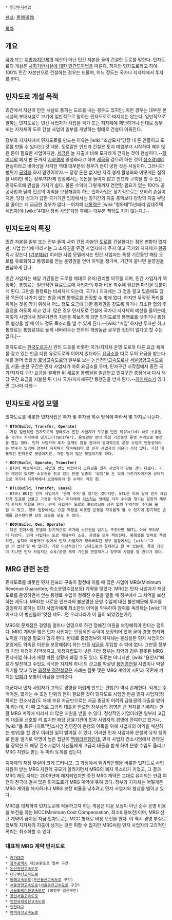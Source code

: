  * [[민간투자사업]]

[[한자]]: 民資道路

[[목차]]
== 개요 ==
[[국가]] 또는 [[지방자치단체]]의 예산이 아닌 민간 자본을 들여 건설한 도로를 말한다. 민자도로의 개설은 [[사회기반시설에 대한 민간투자법]]을 따른다. 하지만 민자도로라고 하여 100% 민간 자본만으로 건설하는 경우는 드물며, 어느 정도는 국가나 지자체에서 투자를 한다.

== 민자도로 개설 목적 ==
민간에서 자신이 만든 시설로 통하는 도로를 내는 경우도 있지만, 이런 경우는 대부분 본 시설의 부대시설로 보기에 일반적으로 말하는 민자도로로 따지지는 않는다. 일반적으로 말하는 민자도로는 민간 사업자가 사업을 국가 또는 지자체에 제안하거나 반대로 정부 또는 지자체의 도로 건설 사업의 일부를 개방하는 형태로 건설이 이뤄진다.

정부와 지자체에서 민자도로를 만드는 이유는 [wiki:"조삼모사"당장 내 돈 안들이고 도로를 만들 수 있다는] 것 때문. 도로같은 인프라 건설은 토지 매입부터 시작하여 매우 많은 돈이 필요한 사업이지만, [[세금]]은 늘 지출에 비해 모자라게 걷히는 것이 현실이다.--[[할머니]]의 폐지 판 돈까지 [[지하경제]] 양성화라고 하며 [[세금]]을 걷으려 하는 것이 [[창조경제]]의 현실이라고 비아냥을 사지만 역대 대부분의 정부가 돈이 궁한 것은 사실이다. 그러니까 뻥튀기 [[공약]]을 하지 말았어야지.-- 당장 돈은 없지만 지역 경제 활성화와 어떻게든 실적을 내야만 하는 정부/지자체 입장에서는 목돈을 들이지 않고 인프라 구축을 할 수 있는 민자도로에 관심을 가지기 쉽다. 물론 수익에 그렇게까지 연연할 필요가 없는 100% 공공사업과 달리 민간의 이익을 보장해줘야 하는 민자사업은 장기적으로는 오히려 손실이지만, 당장 성과가 급한 국가기관 입장에서는 장기간의 지출 총액보다 당장의 지출 부담을 줄이는 데 급급한 경우가 많다.--어차피 [[대통령]]은 [wiki:"청와대"5년짜리 임대주택 세입자]에 [wiki:"4대강 정비 사업"퇴임 후에는 대부분 책임도 지지 않는다.]--

== 민자도로의 특징 ==
민간 자본을 일부 또는 전부 들여 사회 간접 자본인 [[도로]]를 건설한다는 점은 변함이 없지만, 사업 방식에 따라서는 그 소유권을 민간 사업자에게 주지 않고 국가와 지자체가 완공 즉시 갖는다.([[기부채납]]) 이러한 사업 모델에서는 민간 사업자는 특정 기간동안 해당 도로를 유료화하고 통행료를 받는 운영권을 얻어 이익을 챙기며, 기간이 끝나면 운영권을 반납하게 된다.

민간 사업자는 해당 기간동안 도로를 제대로 유지/관리할 의무를 지며, 민간 사업자가 책정하는 통행료는 일반적인 유료도로에 사업자의 투자 비용 회수에 필요한 마진을 덧붙이게 된다. 그만큼 통행료는 비싸지게 되는데, 국가나 지자체는 그 점을 알고 있음에도 당장 목돈이 나가지 않는 만큼 비싼 통행료를 인정할 수 밖에 없다. 하지만 무작정 폭리를 취하는 것을 막기 위해서 어느 정도 요금에 대한 통제권을 갖도록 하거나 최소한 협의 후 결정을 하도록 하고 있다. 많은 경우 민자도로 건설에 국가나 지자체의 예산을 들이는데, 이렇게 사업에서 정부기관의 지분을 확보하게 되면 민자도로의 통행료를 낮추거나 통행료 협상을 할 때 어느 정도 목소리를 낼 수 있게 된다.--[wiki:"배임"하지만 투자만 하고 통행료는 통행료대로 높게 내버려두는 천하의 개쌍놈급 공무원 집단이 없다고 할 수는 없다.]--

민자도로는 [[한국도로공사]] 관리 도로를 비롯한 국가/지자체 운영 도로와 다른 요금 체계를 갖고 있는 만큼 다른 유료도로와 이어져 있더라도 [[요금소]]를 따로 두어 요금을 받는다. 예를 들어 법률상 [[호남고속도로]]의 일부로 보는 [[논산천안고속도로]]나 [[서울양양고속도로]]의 서울-춘천 구간은 민자 사업자가 따로 요금소를 두며, 민자구간 시작점에서 종전 국가/지자체 구간 요금을 결제한 뒤 새로운 통행권을 발급받고 민자구간 종점에서 다시 해당 구간 요금을 지불한 뒤 다시 국가/지자체구간 통행권을 받게 된다.--[[하이패스]]가 있다면 그나마 다행--

== 민자도로 사업 모델 ==
민자도로를 비롯한 민자사업은 투자 및 투자금 회수 방식에 따라서 몇 가지로 나뉜다.

 * '''BTO(Build, Transfer, Operate)'''
 - 가장 일반적인 민자도로의 형태로서 민간 사업자가 도로를 만든 뒤(Build) 바로 소유권을 국가나 지자체에 넘기고(Transfer), 운영권만 얻어 특정 기간동안 운영 수익으로 본전을 뽑는 형태. 민자 사업자의 투자 금액도 많을 뿐더러 상대적으로 운영 수입의 변동성이라는 변수가 있기에 정부나 지자체가 약속해줘야 할 민자 사업자의 이윤이 가장 많다. 가장 대표적인 민자도로 모델이지만, 가장 말이 많은 모델이기도 하다.

 * '''BOT(Build, Operate, Transfer)'''
 - BTO와 비슷하지만, 사업권 반납 이전까지 소유권을 민자 사업자가 갖는 것이 다르다. 기한 제한이 있지만 소유권을 쥐고 있는 만큼 일종의 '보험'을 든 것과 마찬가지이기에 상대적으로 국가나 지자체에서 보장해줘야 할 수익이 적은 편.

 * '''BTL(Build, Transfer, Lease)'''
 - BTO나 BOT는 민자 사업자가 '운영 수익'을 챙기는 것이지만, BTL은 이와 달리 민자 사업자가 도로를 만들고 그것을 국가나 지자체에 [[리스]]하는 형태로 이자 수익을 챙기는 일종의 재무적 투자자 역할을 한다. 민자 사업자는 도로의 흥망성쇠에 상관 없이 안정적인 수익을 올릴 수 있고, 정부 입장에서는 요금 책정을 비롯한 운영을 자유롭게 할 수 있기에 장기적인 손해를 감수한다면 당장 요금을 낮출 수 있다.

 * '''BOO(Build, Own, Operate)'''
 - 다른 민자사업 모델이 장기적으로 국가에 소유권을 넘기는 구조라면 BOT는 아예 뿌리부터 다르다. 민자 사업자는 도로 개설부터 소유, 운영을 모두 책임진다. 통행료를 얼마로 책정하건, 심지어 이용자가 없어서 민자 사업자가 망해버리건 정부 입장에서는 [wiki:"그런 거 없다"알 바 없다]. 가장 이상적인(?) 민자도로의 형태라고 할 수 있는데, 특정 기간이 지나면 민자 사업자는 소유/운영 계약 기간을 연장하거나 정부에 사업을 팔 권리가 있다.

== MRG 관련 논란 ==
민자도로를 비롯한 민자 인프라 구축이 절정에 이를 때 많은 사업이 MRG(Minimum Revenue Guarantee, 최소운영수입보장) 계약을 맺었다. MRG는 민자 사업자가 해당 도로를 운영하면서 얻는 통행료 수입이 정해진 수준을 밑돌 때 정부에서 그 차액을 보상하는 제도다. MRG는 새로운 인프라의 불분명한 운영 수입에 대한 불안때문에 투자를 결정하지 못하는 민자 사업자에게 최소한의 이익을 약속하여 참여를 독려하는 [wiki:"페이크다 이 병신들아"멋진 제도...면 우리나라가 이 꼴이 되었겠는가?]

MRG의 문제점은 경영을 얼마나 엉망으로 하건 정해진 이윤을 보장해줘야 한다는 점이다. MRG 계약을 맺은 민자 사업자는 안정적인 수익이 보장되어 있어 굳이 경영 합리화 노력을 기울일 필요가 없게 된다. 반대로 중앙정부와 지자체는 불성실한 민자 사업자의 운영에도 약속된 이윤을 보장해줘야 하는 만큼 [[세금]]을 투입할 수 밖에 없다. 그만큼 정부와 지방 재정이 허약해지고, 재정자립도가 낮은 지방 정부는 최악의 경우 잘못된 MRG 민자사업 하나에 재정 파탄 상황에 빠질 수도 있다. 도로는 아니지만, [wiki:"용인시"빠르게 발전하고 수입도 넉넉한 지자체 하나]의 금고를 박살낸 [[용인경전철]] 사업이나 박살 위기를 맞고 있는 [[의정부 경전철]]같은 사례는 잘못 맺은 MRG 계약이 시민과 국민에 끼치는 [[민폐]]가 보통이 아님을 보여준다.

더군다나 민자 사업자가 고의로 경영을 어렵게 만드는 편법(?) 역시 존재한다. 적게는 수백억원, 많게는 수 조원 단위의 돈이 필요한 것이 민자도로 사업인 만큼 민자 사업자(정확히는 컨소시엄)도 자체 보유 자금만으로는 자금 충당이 어려워 금융권의 대출을 받아야 하는데, 이 때 고의로 고금리 대출을 받으면 장부상의 경영은 큰 적자를 기록하는 만큼 MRG 계약에 따라서 더 많은 지원을 받을 수 있다. 정상적인 기업이라면 일부러 고금리 대출을 선호할 리 없지만 해당 금융기관이 민자 사업자의 경영에 관여하고 있거나, [wiki:"욥 트류니히트"컨소시엄 경영진이 은행의 이득을 위해 사업자의 이익을 배신하는 행위]를 할 경우 이러한 일이 벌어질 수 있다. 이러한 민자 사업자와 은행의 유착 행위로 돈을 벌기로 악명이 높은 집단이 [[맥쿼리은행]]인데, 민자 사업자 컨소시엄에서 경영권을 장악한 뒤 해당 컨소시엄이 자신들에게 고금리 대출을 받게 하여 은행 수입도 올리고 MRG 지원도 받는 두 마리 토끼를 잡는다.

지자체의 재정 부실이 크게 드러나고, 그 과정에서 맥쿼리은행을 비롯한 민자도로 사업자들이 받는 MRG 지원액 규모가 알려지면서 MRG의 폐지 목소리가 커졌고, 그 결과 MRG 제도 자체는 2009년에 폐지되었지만 종전 MRG 계약은 그대로 유지되는 만큼 여전히 전국에 걸쳐 많은 민자도로가 MRG 계약에 묶여 있다. 정부와 지자체는 어떻게든 MRG 계약을 해지하거나 MRG 보장 비율을 낮추려고 민자 사업자와 협상을 벌이고 있다.

MRG를 대체하여 민자도로에 적용하고자 하는 개념은 이윤 보장이 아닌 순수 운영 비용을 보전을 하는 MCC(Minimum Cost Compensation, 최소비용보전)이며, MRG 신규 계약이 금지된 지금 민자도로는 MCC 형태로 비용 보전을 한다. 이 역시 경영 부실로 정부와 지자체의 지출이 생기는 것은 피할 수 없지만 MRG처럼 민자 사업자의 고의적인 폭리는 최소화할 수 있다.

=== 대표적 MRG 계약 민자도로 ===
 * [[거가대교]]
 * [[광주광역시]] 제2순환도로 일부 구간
 * [[논산천안고속도로]]
 * [[대구부산고속도로]]
 * [[동해고속도로]]([[부산울산고속도로]] 구간)
 * [[서울양양고속도로]]([[서울춘천고속도로]] 구간)
 * [[서울외곽순환고속도로]] (의정부-일산구간)
 * [[용인서울고속도로]]
 * [[인천국제공항고속도로]]
 * [[인천대교]]
 * [[평택화성고속도로]]
